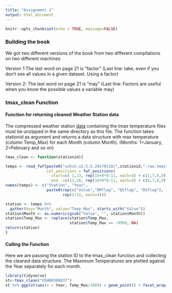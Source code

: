 ```yaml
---
title: "Assignment 1"
output: html_document
---
```


```r
knitr::opts_chunk$set(echo = TRUE, message=FALSE)
```

### Building the book

We got two different versions of the book from two different compilations on two different machines

Version 1:The last word on page 21 is "factor" (Last line: take, even if you don’t see all values in a given dataset. Using a factor)

Version 2: The last word on page 21 is "may" (Last line: Factors are useful when you know the possible values a variable may)

### tmax_clean Function

#### Function for returning cleaned Weather Station data

The compressed weather station [data](https://www1.ncdc.noaa.gov/pub/data/ushcn/v2.5/) containing the tmax temperature files must be unzipped in the same directory as this file. The function takes stationid as argument and returns a data structure with max temperature (column Temp_Max) for each Month (column Month). (Months: 1=January, 2=February and so on)

```r
tmax_clean <- function(stationid){

temps <- read_fwf(paste0("ushcn.v2.5.5.20170118/",stationid,".raw.tmax"),
                  col_positions = fwf_positions(
                    start=c( 1,13, rep(16+9*0:11, each=4) + c(1,7,8,9)), 
                    end  =c(11,16, rep(16+9*0:11, each=4) + c(6,7,8,9))))
names(temps) <- c("Station", "Year", 
                  paste0(rep(c("Value","DMflag", "QCflag", "DSflag"), 12), 
                         rep(1:12, each=4)))

station <- temps %>% 
  gather(key="Month", value="Temp_Max", starts_with("Value"))
station$Month <- as.numeric(gsub("Value", "", station$Month))
station$Temp_Max <- replace(station$Temp_Max, 
                            station$Temp_Max == -9999, NA)
return(station)
}
```

#### Calling the Function
Here we are passing the station ID to the tmax_clean function and collecting the cleaned data structure. The Maximum Temperatures are plotted against the Year separately for each month.
```r
library(tidyverse)
st<-tmax_clean("USH00300937")
st %>% ggplot(aes(x = Year, Temp_Max/100)) + geom_point() + facet_wrap(~Month, nrow=2)
```

